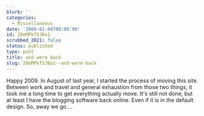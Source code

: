 ```yaml
---
blurb: ''
categories:
  - Miscellaneous
date: '2009-01-04T00:00:00'
id: 20eMPkfSJBa1
scrubbed_2021: false
status: published
type: post
title: and were back
slug: 20eMPkfSJBa1--and-were-back
---
```


Happy 2009. In August of last year, I started the process of moving
this site. Between work and travel and general exhaustion from
those two things, it took me a long time to get everything actually
move. It's still not done, but at least I have the blogging
software back online. Even if it is in the default design. So, away
we go....
